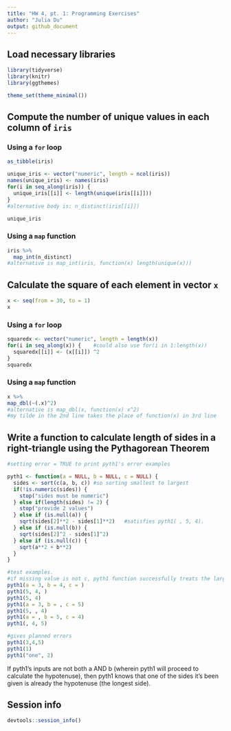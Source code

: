 ```yaml
---
title: "HW 4, pt. 1: Programming Exercises"
author: "Julia Du"
output: github_document
---
```


## Load necessary libraries

```r
library(tidyverse)
library(knitr)
library(ggthemes)

theme_set(theme_minimal())
```

## Compute the number of unique values in each column of `iris`

### Using a `for` loop

```r
as_tibble(iris)

unique_iris <- vector("numeric", length = ncol(iris)) 
names(unique_iris) <- names(iris)
for(i in seq_along(iris)) {
  unique_iris[[i]] <- length(unique(iris[[i]]))
}
#alternative body is: n_distinct(iris[[i]])

unique_iris
```

### Using a `map` function

```r
iris %>%
  map_int(n_distinct)
#alternative is map_int(iris, function(x) length(unique(x)))
```

## Calculate the square of each element in vector `x`

```r
x <- seq(from = 30, to = 1)
x
```

### Using a `for` loop

```r
squaredx <- vector("numeric", length = length(x)) 
for(i in seq_along(x)) {    #could also use for(i in 1:length(x))
  squaredx[[i]] <- (x[[i]]) ^2
}
squaredx
```

### Using a `map` function

```r
x %>%
map_dbl(~(.x)^2) 
#alternative is map_dbl(x, function(x) x^2)
#my tilde in the 2nd line takes the place of function(x) in 3rd line
```

## Write a function to calculate length of sides in a right-triangle using the Pythagorean Theorem

```r
#setting error = TRUE to print pyth1's error examples

pyth1 <- function(a = NULL, b = NULL, c = NULL) {
  sides <- sort(c(a, b, c)) #so sorting smallest to largest
  if(!is.numeric(sides)) {
    stop("sides must be numeric") 
  } else if(length(sides) != 2) {
    stop("provide 2 values")
  } else if (is.null(a)) {              
    sqrt(sides[2]**2 - sides[1]**2)   #satisfies pyth1( , 5, 4). 
  } else if (is.null(b)) {
    sqrt(sides[2]^2 - sides[1]^2)       
  } else if (is.null(c)) {
    sqrt(a**2 + b**2)
  }
} 

#test examples. 
#if missing value is not c, pyth1 function successfully treats the largest side provided as the hypotenuse
pyth1(a = 3, b = 4, c = ) 
pyth1(5, 4, )
pyth1(5, 4)
pyth1(a = 3, b = , c = 5)
pyth1(5, , 4)
pyth1(a = , b = 5, c = 4)
pyth1(, 4, 5)

#gives planned errors
pyth1(3,4,5)
pyth1(1)
pyth1("one", 2)
```

If pyth1's inputs are not both a AND b (wherein pyth1 will proceed to calculate the hypotenuse), then pyth1 knows that one of the sides it's been given is already the hypotenuse (the longest side).

## Session info

```r
devtools::session_info()
```


